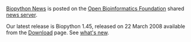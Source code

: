 [http://news.open-bio.org/archives/cat_biopython.html Biopython News] is posted on the [[obf:OBF|Open Bioinformatics Foundation]] shared [http://news.open-bio.org news server].

Our latest release is Biopython 1.45, released on 22 March 2008 available from the [[Download]] page.  See [http://biopython.open-bio.org/SRC/biopython/NEWS what's new].